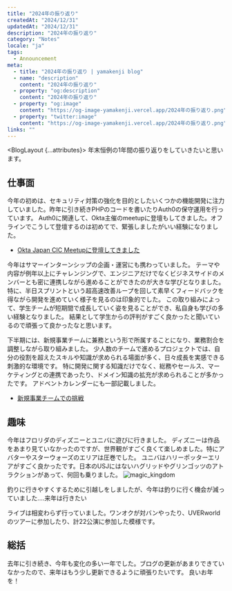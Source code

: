 ```yaml
---
title: "2024年の振り返り"
createdAt: "2024/12/31"
updatedAt: "2024/12/31"
description: "2024年の振り返り"
category: "Notes"
locale: "ja"
tags:
  - Announcement
meta:
  - title: "2024年の振り返り | yamakenji blog"
  - name: "description"
    content: "2024年の振り返り"
  - property: "og:description"
    content: "2024年の振り返り"
  - property: "og:image"
    content: "https://og-image-yamakenji.vercel.app/2024年の振り返り.png"
  - property: "twitter:image"
    content: "https://og-image-yamakenji.vercel.app/2024年の振り返り.png"
links: ""
---
```



<BlogLayout {...attributes}>
年末恒例の1年間の振り返りをしていきたいと思います。

## 仕事面
今年の初めは、セキュリティ対策の強化を目的としたいくつかの機能開発に注力していました。昨年に引き続きPHPのコードを書いたりAuth0の保守運用を行っています。
Auth0に関連して、Okta主催のmeetupに登壇もしてきました。オフラインでこうして登壇するのは初めてで、緊張しましたがいい経験になりました。
- [Okta Japan CIC Meetupに登壇してきました](https://creators-note.chatwork.com/entry/2024/07/31/100000)

今年はサマーインターンシップの企画・運営にも携わっていました。
テーマや内容が例年以上にチャレンジングで、エンジニアだけでなくビジネスサイドのメンバーとも密に連携しながら進めることができたのが大きな学びとなりました。
特に、半日スプリントという超高速改善ループを回して素早くフィードバックを得ながら開発を進めていく様子を見るのは印象的でした。
この取り組みによって、学生チームが短期間で成長していく姿を見ることができ、私自身も学びの多い経験となりました。
結果として学生からの評判がすごく良かったと聞いているので頑張って良かったなと思います。

下半期には、新規事業チームに兼務という形で所属することになり、業務割合を調整しながら取り組みました。
少人数のチームで進めるプロジェクトでは、自分の役割を超えたスキルや知識が求められる場面が多く、日々成長を実感できる刺激的な環境です。
特に開発に関する知識だけでなく、総務やセールス、マーケティングとの連携であったり、ドメイン知識の拡充が求められることが多かったです。
アドベントカレンダーにも一部記載しました。
- [新規事業チームでの挑戦](https://creators-note.chatwork.com/entry/2024/12/24/140750)

## 趣味
今年はフロリダのディズニーとユニバに遊びに行きました。
ディズニーは作品をあまり見ていなかったのですが、世界観がすごく良くて楽しめました。特にアバターやスターウォーズのエリアは圧巻でした。
ユニバはハリーポッターエリアがすごく良かったです。日本のUSJにはないハグリッドやグリンゴッツのアトラクションがあって、何回も乗りました。
<img src='/images/magic_kingdom.png' alt='magic_kingdom' />

釣りに行きやすくするために引越しをしましたが、今年は釣りに行く機会が減っていました....来年は行きたい

ライブは相変わらず行っていました。ワンオクが対バンやったり、UVERworldのツアーに参加したり、計22公演に参加した模様です。

## 総括
去年に引き続き、今年も変化の多い一年でした。ブログの更新があまりできていなかったので、来年はもう少し更新できるように頑張りたいです。
良いお年を！
</BlogLayout>